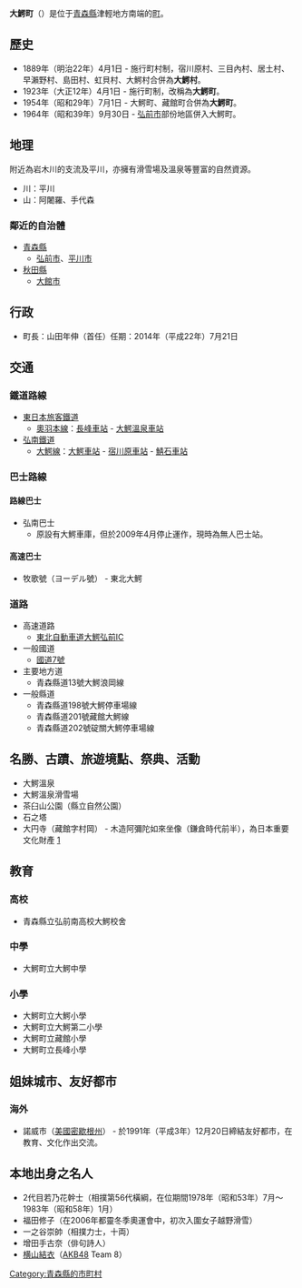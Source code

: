 {{unreferenced|time=2019-03-13T09:51:30+00:00}}
{{日本町村|
自治體名=大鰐|
町村=町|
圖像=[[File:120716_Daienji_Owani_Aomori_pref_Japan06s5.jpg|240px]]|
圖像說明=[[大圓寺|大圓寺]]（[[東北三十六不動尊靈場|東北三十六不動尊靈場]]第14號）|
町村章=[[File:Emblem_of_Owashi,_Aomori.svg|100px]]|
日文原名=大鰐町|
平假名=おおわにまち|
羅馬字拼音=Ōwani-machi|
都道府縣=青森縣|
支廳=|
郡=南津輕郡|
編號=02362-1|
面積=163.41|
邊界未定=|
人口=9,898|
統計時間= 2014年12月1日|
自治體=[[弘前市|弘前市]]、[[平川市|平川市]]<br>[[秋田縣|秋田縣]][[大館市|大館市]]|
樹=|
花= |
鳥=[[日本樹鶯|日本樹鶯]]|
其他象徵物=動物|
其他象徵=[[鱷魚|鱷魚]]|
郵遞區號=038-0292|
所在地=南津輕郡大鰐町大字大鰐字羽黑館5-3<br/>[[File:Owani_town_hall.JPG|250px]]|
電話號碼=178-42-2111|
外部連結=http://www.town.owani.lg.jp/|
經度=|
緯度=|
地圖=|
註記=
}}

'''大鰐町'''（{{jpn|j=大鰐町|hg=おおわにまち|rm=Ōwani machi|f=y}}）是位于[[青森縣|青森縣]]津輕地方南端的[[町|町]]。

== 歷史 ==
* 1889年（明治22年）4月1日 - 施行町村制，宿川原村、三目內村、居土村、早瀨野村、島田村、虹貝村、大鰐村合併為'''大鰐村'''。
* 1923年（大正12年）4月1日 - 施行町制，改稱為'''大鰐町'''。
* 1954年（昭和29年）7月1日 - 大鰐町、藏館町合併為'''大鰐町'''。
* 1964年（昭和39年）9月30日 - [[弘前市|弘前市]]部份地區併入大鰐町。

== 地理 ==
附近為岩木川的支流及平川，亦擁有滑雪場及溫泉等豐富的自然資源。
* 川：平川
* 山：阿闍羅、手代森

=== 鄰近的自治體 ===
* [[青森縣|青森縣]]
** [[弘前市|弘前市]]、[[平川市|平川市]]
* [[秋田縣|秋田縣]]
** [[大館市|大館市]]

== 行政 ==
* 町長：山田年伸（首任）任期：2014年（平成22年）7月21日

== 交通 ==
=== 鐵道路線 ===
* [[東日本旅客鐵道|東日本旅客鐵道]]
** [[奧羽本線|奧羽本線]]：[[長峰車站|長峰車站]] - [[大鰐溫泉車站|大鰐溫泉車站]]
* [[弘南鐵道|弘南鐵道]]
** [[大鰐線|大鰐線]]：[[大鰐車站|大鰐車站]] - [[宿川原車站|宿川原車站]] - [[鯖石車站|鯖石車站]]

=== 巴士路線 ===
==== 路線巴士 ====
* 弘南巴士
** 原設有大鰐車庫，但於2009年4月停止運作，現時為無人巴士站。

==== 高速巴士 ====
* 牧歌號（ヨーデル號） - 東北大鰐

=== 道路 ===
* 高速道路
** [[東北自動車道|東北自動車道]][[大鰐弘前IC|大鰐弘前IC]]
* 一般國道
** [[國道7號_(日本)|國道7號]]
* 主要地方道
** 青森縣道13號大鰐浪岡線
* 一般縣道
** 青森縣道198號大鰐停車場線
** 青森縣道201號藏館大鰐線
** 青森縣道202號碇關大鰐停車場線

== 名勝、古蹟、旅遊境點、祭典、活動 ==
* 大鰐溫泉
* 大鰐溫泉滑雪場
* 茶臼山公園（縣立自然公園）
* 石之塔
* 大円寺（藏館字村岡） - 木造阿彌陀如來坐像（鎌倉時代前半），為日本重要文化財產 [http://www.pref.aomori.lg.jp/culture/jubun_tyoukoku/02.html] {{Wayback|url=http://www.pref.aomori.lg.jp/culture/jubun_tyoukoku/02.html |date=20160304193031 }}

== 教育 ==
=== 高校 ===
* 青森縣立弘前南高校大鰐校舍

=== 中學 ===
* 大鰐町立大鰐中學

=== 小學 ===
* 大鰐町立大鰐小學
* 大鰐町立大鰐第二小學
* 大鰐町立藏館小學
* 大鰐町立長峰小學

== 姐妹城市、友好都市 ==
=== 海外 ===
* {{flagicon|USA}}諾威市（[[美國|美國]][[密歇根州|密歇根州]]） - 於1991年（平成3年）12月20日締結友好都市，在教育、文化作出交流。

== 本地出身之名人 ==
* 2代目若乃花幹士（相撲第56代橫綱，在位期間1978年（昭和53年）7月～1983年（昭和58年）1月）
* 福田修子（在2006年都靈冬季奧運會中，初次入圍女子越野滑雪）
* 一之谷崇帥（相撲力士，十両）
* 增田手古奈（俳句詩人）
* [[横山結衣|横山結衣]]（[[AKB48|AKB48]] Team 8）

{{青森縣}}
{{Authority control}}
{{DEFAULTSORT:Owani}}
[[Category:青森縣的市町村|Category:青森縣的市町村]]